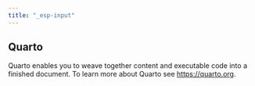 ```yaml
---
title: "_esp-input"
---
```


## Quarto

Quarto enables you to weave together content and executable code into a finished document. To learn more about Quarto see <https://quarto.org>.
